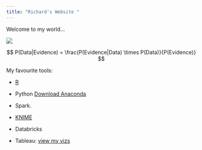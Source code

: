 ```yaml
---
title: "Richard's Website "
---
```


Welcome to my world...

![](me.jpg)


$$ P(Data|Evidence) =  \frac{P(Evidence|Data) \times P(Data)}{P(Evidence)} $$





My favourite tools:

-  [R](https://www.r-project.org/)

-  Python [Download Anaconda](https://www.anaconda.com/download/)

-  Spark. 

-  [KNIME](https://www.knime.com/)

-  Databricks

-  Tableau: [view my vizs](https://public.tableau.com/profile/richard.wanjohi#!/)

